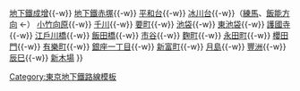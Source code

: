 {{鐵道路線
| 模板名稱 = 有樂町線
| 名稱 = [[File:Logo of Tokyo Metro Yūrakuchō Line.svg|20px|Y]] [[東京地下鐵]][[有樂町線]] 
| 代表色 = {{东京地下铁颜色|Y|s}}
| 背景顏色 = #FFFFFF
| 車站列表 = （[[Template:東上本線|志木、川越方向]] ←） [[和光市站|和光市]]{{-w}} [[地下鐵成增站|地下鐵成增]]{{-w}} [[地下鐵赤塚站|地下鐵赤塚]]{{-w}} [[平和台站 (東京都)|平和台]]{{-w}} [[冰川台站|冰川台]]{{-w}}（[[Template:西武有樂町線|練馬]]、[[Template:池袋線 (西武鐵道)|飯能方向]] ←） [[小竹向原站|小竹向原]]{{-w}} [[千川站|千川]]{{-w}} [[要町站|要町]]{{-w}} [[池袋站|池袋]]{{-w}} [[東池袋站|東池袋]]{{-w}} [[護國寺站|護國寺]]{{-w}} [[江戶川橋站|江戶川橋]]{{-w}} [[飯田橋站|飯田橋]]{{-w}} [[市谷站|市谷]]{{-w}} [[麴町站|麴町]]{{-w}} [[永田町站|永田町]]{{-w}} [[櫻田門站|櫻田門]]{{-w}} [[有樂町站|有樂町]]{{-w}} [[銀座一丁目站|銀座一丁目]]{{-w}} [[新富町站|新富町]]{{-w}} [[月島站|月島]]{{-w}} [[豐洲站|豐洲]]{{-w}} [[辰巳站|辰巳]]{{-w}} [[新木場站|新木場]]
}}<noinclude>{{DEFAULTSORT:Yurakucho}}
[[Category:東京地下鐵路線模板]]
</noinclude>
